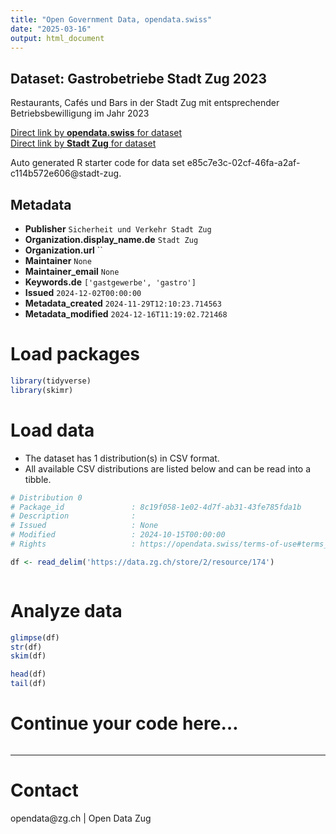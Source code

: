 ```yaml
---
title: "Open Government Data, opendata.swiss"
date: "2025-03-16"
output: html_document
---
```


## Dataset: Gastrobetriebe Stadt Zug 2023

Restaurants, Cafés und Bars in der Stadt Zug mit entsprechender Betriebsbewilligung im Jahr 2023

[Direct link by **opendata.swiss** for dataset](https://opendata.swiss/de/dataset/gastrobetriebe-stadt-zug-2023)<br>
[Direct link by **Stadt Zug** for dataset](https://www.stadtzug.ch/bewilligungen/30160)

Auto generated R starter code for data set e85c7e3c-02cf-46fa-a2af-c114b572e606@stadt-zug.

## Metadata

- **Publisher** `Sicherheit und Verkehr Stadt Zug`
- **Organization.display_name.de** `Stadt Zug`
- **Organization.url** ``
- **Maintainer** `None`
- **Maintainer_email** `None`
- **Keywords.de** `['gastgewerbe', 'gastro']`
- **Issued** `2024-12-02T00:00:00`
- **Metadata_created** `2024-11-29T12:10:23.714563`
- **Metadata_modified** `2024-12-16T11:19:02.721468`


# Load packages

```r

library(tidyverse)
library(skimr)

```

# Load data

-   The dataset has 1 distribution(s) in CSV format.
-   All available CSV distributions are listed below and can be read into a tibble.

```r

# Distribution 0
# Package_id               : 8c19f058-1e02-4d7f-ab31-43fe785fda1b
# Description              : 
# Issued                   : None
# Modified                 : 2024-10-15T00:00:00
# Rights                   : https://opendata.swiss/terms-of-use#terms_by

df <- read_delim('https://data.zg.ch/store/2/resource/174')



```

# Analyze data

```r

glimpse(df)
str(df)
skim(df)

head(df)
tail(df)

```

# Continue your code here...

```r

```

------------------------------------------------------------------------

# Contact

opendata@zg.ch | Open Data Zug
